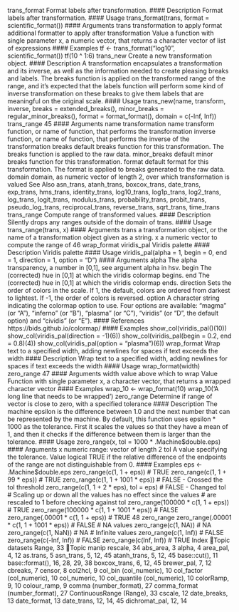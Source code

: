 
trans_format Format labels after transformation.
#### Description
Format labels after transformation.
#### Usage
trans_format(trans, format = scientific_format())
#### Arguments
trans transformation to apply
format additional formatter to apply after transformation
Value
a function with single parameter x, a numeric vector, that returns a character vector of list of expressions
#### Examples
tf <- trans_format("log10", scientific_format())
tf(10 ^ 1:6)
trans_new Create a new transformation object.
#### Description
A transformation encapsulates a transformation and its inverse, as well as the information needed
to create pleasing breaks and labels. The breaks function is applied on the transformed range of the
range, and it’s expected that the labels function will perform some kind of inverse transformation
on these breaks to give them labels that are meaningful on the original scale.
#### Usage
trans_new(name, transform, inverse, breaks = extended_breaks(),
minor_breaks = regular_minor_breaks(), format = format_format(),
domain = c(-Inf, Inf))
trans_range 45
#### Arguments
name transformation name
transform function, or name of function, that performs the transformation
inverse function, or name of function, that performs the inverse of the transformation
breaks default breaks function for this transformation. The breaks function is applied
to the raw data.
minor_breaks default minor breaks function for this transformation.
format default format for this transformation. The format is applied to breaks generated
to the raw data.
domain domain, as numeric vector of length 2, over which transformation is valued
See Also
asn_trans, atanh_trans, boxcox_trans, date_trans, exp_trans, hms_trans, identity_trans,
log10_trans, log1p_trans, log2_trans, log_trans, logit_trans, modulus_trans, probability_trans,
probit_trans, pseudo_log_trans, reciprocal_trans, reverse_trans, sqrt_trans, time_trans
trans_range Compute range of transformed values.
#### Description
Silently drops any ranges outside of the domain of trans.
#### Usage
trans_range(trans, x)
#### Arguments
trans a transformation object, or the name of a transformation object given as a string.
x a numeric vector to compute the range of
46 wrap_format
viridis_pal Viridis palette
#### Description
Viridis palette
#### Usage
viridis_pal(alpha = 1, begin = 0, end = 1, direction = 1,
option = "D")
#### Arguments
alpha The alpha transparency, a number in [0,1], see argument alpha in hsv.
begin The (corrected) hue in [0,1] at which the viridis colormap begins.
end The (corrected) hue in [0,1] at which the viridis colormap ends.
direction Sets the order of colors in the scale. If 1, the default, colors are ordered from
darkest to lightest. If -1, the order of colors is reversed.
option A character string indicating the colormap option to use. Four options are available:
"magma" (or "A"), "inferno" (or "B"), "plasma" (or "C"), "viridis" (or "D",
the default option) and "cividis" (or "E").
#### References
https://bids.github.io/colormap/
#### Examples
show_col(viridis_pal()(10))
show_col(viridis_pal(direction = -1)(6))
show_col(viridis_pal(begin = 0.2, end = 0.8)(4))
show_col(viridis_pal(option = "plasma")(6))
wrap_format Wrap text to a specified width, adding newlines for spaces if text exceeds
the width
#### Description
Wrap text to a specified width, adding newlines for spaces if text exceeds the width
#### Usage
wrap_format(width)
zero_range 47
#### Arguments
width value above which to wrap
Value
Function with single parameter x, a character vector, that returns a wrapped character vector
#### Examples
wrap_10 <- wrap_format(10)
wrap_10('A long line that needs to be wrapped')
zero_range Determine if range of vector is close to zero, with a specified tolerance
#### Description
The machine epsilon is the difference between 1.0 and the next number that can be represented by
the machine. By default, this function uses epsilon * 1000 as the tolerance. First it scales the values
so that they have a mean of 1, and then it checks if the difference between them is larger than the
tolerance.
#### Usage
zero_range(x, tol = 1000 * .Machine$double.eps)
#### Arguments
x numeric range: vector of length 2
tol A value specifying the tolerance.
Value
logical TRUE if the relative difference of the endpoints of the range are not distinguishable from 0.
#### Examples
eps <- .Machine$double.eps
zero_range(c(1, 1 + eps)) # TRUE
zero_range(c(1, 1 + 99 * eps)) # TRUE
zero_range(c(1, 1 + 1001 * eps)) # FALSE - Crossed the tol threshold
zero_range(c(1, 1 + 2 * eps), tol = eps) # FALSE - Changed tol
# Scaling up or down all the values has no effect since the values
# are rescaled to 1 before checking against tol
zero_range(100000 * c(1, 1 + eps)) # TRUE
zero_range(100000 * c(1, 1 + 1001 * eps)) # FALSE
zero_range(.00001 * c(1, 1 + eps)) # TRUE
48 zero_range
zero_range(.00001 * c(1, 1 + 1001 * eps)) # FALSE
# NA values
zero_range(c(1, NA)) # NA
zero_range(c(1, NaN)) # NA
# Infinite values
zero_range(c(1, Inf)) # FALSE
zero_range(c(-Inf, Inf)) # FALSE
zero_range(c(Inf, Inf)) # TRUE
Index
Topic datasets
Range, 33
Topic manip
rescale, 34
abs_area, 3
alpha, 4
area_pal, 4, 12
as.trans, 5
asn_trans, 5, 12, 45
atanh_trans, 5, 12, 45
base::cut(), 11
base::format(), 16, 28, 29, 38
boxcox_trans, 6, 12, 45
brewer_pal, 7, 12
cbreaks, 7
censor, 8
col2hcl, 9
col_bin (col_numeric), 10
col_factor (col_numeric), 10
col_numeric, 10
col_quantile (col_numeric), 10
colorRamp, 9, 10
colour_ramp, 9
comma (number_format), 27
comma_format (number_format), 27
ContinuousRange (Range), 33
cscale, 12
date_breaks, 13
date_format, 13
date_trans, 12, 14, 45
dichromat_pal, 12, 14
